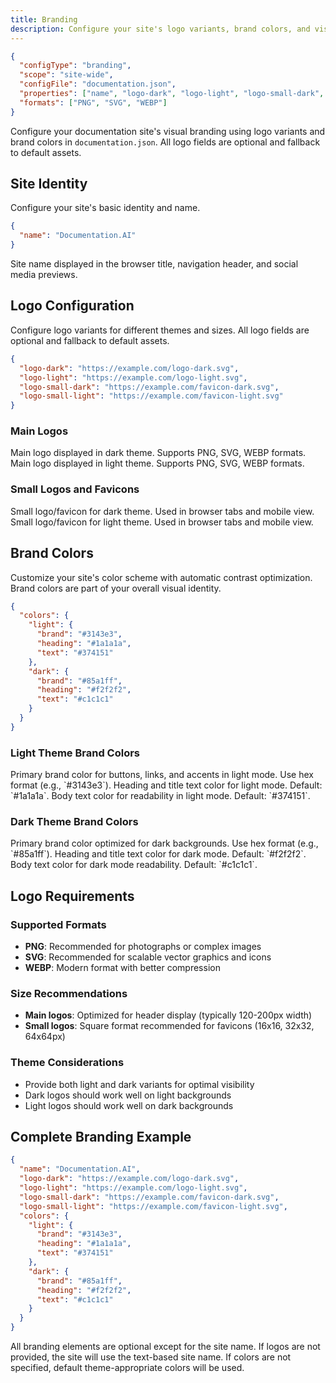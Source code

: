 ```yaml
---
title: Branding
description: Configure your site's logo variants, brand colors, and visual identity for both light and dark themes.
---
```


```json
{
  "configType": "branding",
  "scope": "site-wide",
  "configFile": "documentation.json",
  "properties": ["name", "logo-dark", "logo-light", "logo-small-dark", "logo-small-light", "colors"],
  "formats": ["PNG", "SVG", "WEBP"]
}
```

Configure your documentation site's visual branding using logo variants and brand colors in `documentation.json`. All logo fields are optional and fallback to default assets.

## Site Identity

Configure your site's basic identity and name.

```json
{
  "name": "Documentation.AI"
}
```

<ParamField path="name" param-type="string" required="true" showLocation="false">
  Site name displayed in the browser title, navigation header, and social media previews.
</ParamField>

## Logo Configuration

Configure logo variants for different themes and sizes. All logo fields are optional and fallback to default assets.

```json
{
  "logo-dark": "https://example.com/logo-dark.svg",
  "logo-light": "https://example.com/logo-light.svg", 
  "logo-small-dark": "https://example.com/favicon-dark.svg",
  "logo-small-light": "https://example.com/favicon-light.svg"
}
```

### Main Logos

<ParamField path="logo-dark" param-type="string" required="false" showLocation="false">
  Main logo displayed in dark theme. Supports PNG, SVG, WEBP formats.
</ParamField>

<ParamField path="logo-light" param-type="string" required="false" showLocation="false">
  Main logo displayed in light theme. Supports PNG, SVG, WEBP formats.
</ParamField>

### Small Logos and Favicons

<ParamField path="logo-small-dark" param-type="string" required="false" showLocation="false">
  Small logo/favicon for dark theme. Used in browser tabs and mobile view.
</ParamField>

<ParamField path="logo-small-light" param-type="string" required="false" showLocation="false">
  Small logo/favicon for light theme. Used in browser tabs and mobile view.
</ParamField>

## Brand Colors

Customize your site's color scheme with automatic contrast optimization. Brand colors are part of your overall visual identity.

```json
{
  "colors": {
    "light": {
      "brand": "#3143e3",
      "heading": "#1a1a1a", 
      "text": "#374151"
    },
    "dark": {
      "brand": "#85a1ff",
      "heading": "#f2f2f2",
      "text": "#c1c1c1"
    }
  }
}
```

### Light Theme Brand Colors

<ParamField path="brand" param-type="string" required="false" showLocation="false">
  Primary brand color for buttons, links, and accents in light mode. Use hex format (e.g., `#3143e3`).
</ParamField>

<ParamField path="heading" param-type="string" required="false" showLocation="false">
  Heading and title text color for light mode. Default: `#1a1a1a`.
</ParamField>

<ParamField path="text" param-type="string" required="false" showLocation="false">
  Body text color for readability in light mode. Default: `#374151`.
</ParamField>

### Dark Theme Brand Colors

<ParamField path="brand" param-type="string" required="false" showLocation="false">
  Primary brand color optimized for dark backgrounds. Use hex format (e.g., `#85a1ff`).
</ParamField>

<ParamField path="heading" param-type="string" required="false" showLocation="false">
  Heading and title text color for dark mode. Default: `#f2f2f2`.
</ParamField>

<ParamField path="text" param-type="string" required="false" showLocation="false">
  Body text color for dark mode readability. Default: `#c1c1c1`.
</ParamField>

## Logo Requirements

### Supported Formats
- **PNG**: Recommended for photographs or complex images
- **SVG**: Recommended for scalable vector graphics and icons
- **WEBP**: Modern format with better compression

### Size Recommendations
- **Main logos**: Optimized for header display (typically 120-200px width)
- **Small logos**: Square format recommended for favicons (16x16, 32x32, 64x64px)

### Theme Considerations
- Provide both light and dark variants for optimal visibility
- Dark logos should work well on light backgrounds
- Light logos should work well on dark backgrounds

## Complete Branding Example

```json
{
  "name": "Documentation.AI",
  "logo-dark": "https://example.com/logo-dark.svg",
  "logo-light": "https://example.com/logo-light.svg", 
  "logo-small-dark": "https://example.com/favicon-dark.svg",
  "logo-small-light": "https://example.com/favicon-light.svg",
  "colors": {
    "light": {
      "brand": "#3143e3",
      "heading": "#1a1a1a",
      "text": "#374151"
    },
    "dark": {
      "brand": "#85a1ff", 
      "heading": "#f2f2f2",
      "text": "#c1c1c1"
    }
  }
}
```

<Callout>
All branding elements are optional except for the site name. If logos are not provided, the site will use the text-based site name. If colors are not specified, default theme-appropriate colors will be used.
</Callout>